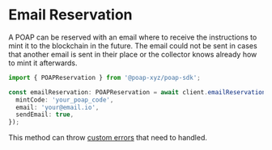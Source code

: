 # Email Reservation

A POAP can be reserved with an email where to receive the instructions to mint
it to the blockchain in the future. The email could not be sent in cases
that another email is sent in their place or the collector knows already how to
mint it afterwards.

```typescript
import { POAPReservation } from '@poap-xyz/poap-sdk';

const emailReservation: POAPReservation = await client.emailReservation({
  mintCode: 'your_poap_code',
  email: 'your@email.io',
  sendEmail: true,
});
```

This method can throw [custom errors](./Errors) that need to handled.
